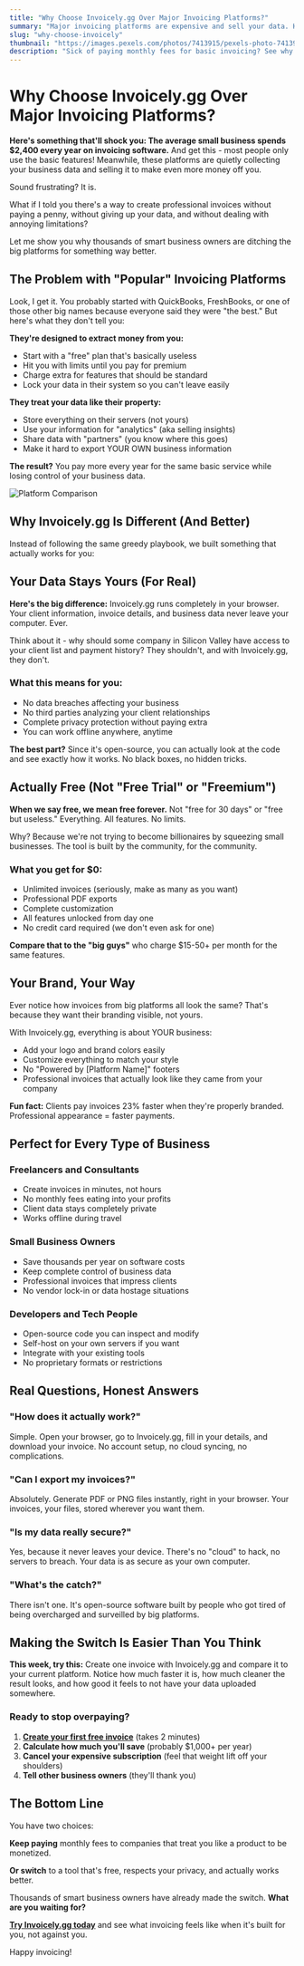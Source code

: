 ```yaml
---
title: "Why Choose Invoicely.gg Over Major Invoicing Platforms?"
summary: "Major invoicing platforms are expensive and sell your data. Here's why thousands of freelancers and small businesses are switching to something better."
slug: "why-choose-invoicely"
thumbnail: "https://images.pexels.com/photos/7413915/pexels-photo-7413915.jpeg?auto=compress&cs=tinysrgb&w=1260&h=750&dpr=2"
description: "Sick of paying monthly fees for basic invoicing? See why smart business owners are ditching expensive platforms for free, secure alternatives that actually respect your privacy."
---
```


# Why Choose Invoicely.gg Over Major Invoicing Platforms?

**Here's something that'll shock you: The average small business spends $2,400 every year on invoicing software.** And get this - most people only use the basic features! Meanwhile, these platforms are quietly collecting your business data and selling it to make even more money off you.

Sound frustrating? It is.

What if I told you there's a way to create professional invoices without paying a penny, without giving up your data, and without dealing with annoying limitations?

Let me show you why thousands of smart business owners are ditching the big platforms for something way better.

## The Problem with "Popular" Invoicing Platforms

Look, I get it. You probably started with QuickBooks, FreshBooks, or one of those other big names because everyone said they were "the best." But here's what they don't tell you:

**They're designed to extract money from you:**
- Start with a "free" plan that's basically useless
- Hit you with limits until you pay for premium
- Charge extra for features that should be standard
- Lock your data in their system so you can't leave easily

**They treat your data like their property:**
- Store everything on their servers (not yours)
- Use your information for "analytics" (aka selling insights)
- Share data with "partners" (you know where this goes)
- Make it hard to export YOUR OWN business information

**The result?** You pay more every year for the same basic service while losing control of your business data.

![Platform Comparison](/blogs/why-choose-invoicely/comparison-image.png)

## Why Invoicely.gg Is Different (And Better)

Instead of following the same greedy playbook, we built something that actually works for you:

## Your Data Stays Yours (For Real)

**Here's the big difference:** Invoicely.gg runs completely in your browser. Your client information, invoice details, and business data never leave your computer. Ever.

Think about it - why should some company in Silicon Valley have access to your client list and payment history? They shouldn't, and with Invoicely.gg, they don't.

### What this means for you:
- No data breaches affecting your business
- No third parties analyzing your client relationships  
- Complete privacy protection without paying extra
- You can work offline anywhere, anytime

**The best part?** Since it's open-source, you can actually look at the code and see exactly how it works. No black boxes, no hidden tricks.

## Actually Free (Not "Free Trial" or "Freemium")

**When we say free, we mean free forever.** Not "free for 30 days" or "free but useless." Everything. All features. No limits.

Why? Because we're not trying to become billionaires by squeezing small businesses. The tool is built by the community, for the community.

### What you get for $0:
- Unlimited invoices (seriously, make as many as you want)
- Professional PDF exports
- Complete customization
- All features unlocked from day one
- No credit card required (we don't even ask for one)

**Compare that to the "big guys"** who charge $15-50+ per month for the same features.

## Your Brand, Your Way

Ever notice how invoices from big platforms all look the same? That's because they want their branding visible, not yours.

With Invoicely.gg, everything is about YOUR business:

- Add your logo and brand colors easily
- Customize everything to match your style  
- No "Powered by [Platform Name]" footers
- Professional invoices that actually look like they came from your company

**Fun fact:** Clients pay invoices 23% faster when they're properly branded. Professional appearance = faster payments.

## Perfect for Every Type of Business

### Freelancers and Consultants
- Create invoices in minutes, not hours
- No monthly fees eating into your profits
- Client data stays completely private
- Works offline during travel

### Small Business Owners  
- Save thousands per year on software costs
- Keep complete control of business data
- Professional invoices that impress clients
- No vendor lock-in or data hostage situations

### Developers and Tech People
- Open-source code you can inspect and modify
- Self-host on your own servers if you want
- Integrate with your existing tools
- No proprietary formats or restrictions

## Real Questions, Honest Answers

### "How does it actually work?"
Simple. Open your browser, go to Invoicely.gg, fill in your details, and download your invoice. No account setup, no cloud syncing, no complications.

### "Can I export my invoices?"  
Absolutely. Generate PDF or PNG files instantly, right in your browser. Your invoices, your files, stored wherever you want them.

### "Is my data really secure?"
Yes, because it never leaves your device. There's no "cloud" to hack, no servers to breach. Your data is as secure as your own computer.

### "What's the catch?"
There isn't one. It's open-source software built by people who got tired of being overcharged and surveilled by big platforms.

## Making the Switch Is Easier Than You Think

**This week, try this:** Create one invoice with Invoicely.gg and compare it to your current platform. Notice how much faster it is, how much cleaner the result looks, and how good it feels to not have your data uploaded somewhere.

### Ready to stop overpaying?

1. **[Create your first free invoice](https://invoicely.gg/create/invoice)** (takes 2 minutes)
2. **Calculate how much you'll save** (probably $1,000+ per year)
3. **Cancel your expensive subscription** (feel that weight lift off your shoulders)
4. **Tell other business owners** (they'll thank you)

## The Bottom Line

You have two choices:

**Keep paying** monthly fees to companies that treat you like a product to be monetized.

**Or switch** to a tool that's free, respects your privacy, and actually works better.

Thousands of smart business owners have already made the switch. **What are you waiting for?**

**[Try Invoicely.gg today](https://invoicely.gg/create/invoice)** and see what invoicing feels like when it's built for you, not against you.

Happy invoicing! 